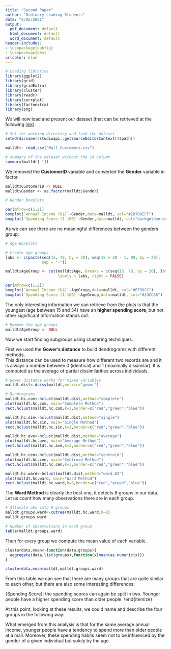 ```yaml
---
title: "Second Paper"
author: "Ordinary Leading Students"
date: "6/02/2021"
output:
  pdf_document: default
  html_document: default
  word_document: default
header-includes:
- \usepackage{subfig}
- \usepackage{bbm}
urlcolor: blue
---
```


```r
# Loading libraries
library(ggplot2)
library(grid)
library(gridExtra)
library(cluster)
library(readr)
library(corrplot) 
library(factoextra)
library(png)
```


\begin{abstract}
In this paper we are going to perform a cluster analysis on a dataset used for a 
market basket analysis. Our goal is to find unknown subgroups in the dataset.

\end{abstract}

\section{Data}
We will now load and present our dataset (that can be retrieved at the following [link](https://www.kaggle.com/vjchoudhary7/customer-segmentation-tutorial-in-python)). 

```r
# Set the working directory and load the dataset
setwd(dirname(rstudioapi::getSourceEditorContext()$path))

malldt<- read_csv("Mall_Customers.csv")

# Summary of the dataset without the id column
summary(malldt[-1])
```

\section{Data Cleaning}

We removed the **CustomerID** variable and converted the **Gender** variable in factor.

```r
malldt$CustomerID <- NULL
malldt$Gender <- as.factor(malldt$Gender)
```

\newpage

\section{Data Visualization}


```r
# Gender Boxplots

par(mfrow=c(1,2))
boxplot(`Annual Income (k$)`~Gender,data=malldt, col="#2D708EFF")
boxplot(`Spending Score (1-100)`~Gender,data=malldt, col="darkgoldenrod2")

```

As we can see there are no meaningful differences between the genders group.

\newpage

```r
# Age Boxplots

# Create age groups
labs <- c(paste(seq(15, 70, by = 20), seq(15 + 20 - 1, 80, by = 20), 
                sep = "-"))

malldt$AgeGroup <- cut(malldt$Age, breaks = c(seq(15, 70, by = 20), Inf), 
                       labels = labs, right = FALSE)

par(mfrow=c(1,2))
boxplot(`Annual Income (k$)`~AgeGroup,data=malldt, col="#FF99CC")
boxplot(`Spending Score (1-100)`~AgeGroup,data=malldt, col="#33CC66")
```

The only interesting information we can retrieve from the plots is that the youngest (age between 15 and 34) have an **higher spending score**, but not other significant information stands out.

```r
# Remove the age groups
malldt$AgeGroup <- NULL
```

\newpage

\section{Dendograms}

Now we start finding subgroups using clustering techniques.

First we used the **Gower's distance** to build dendrograms with different methods. \
This distance can be used to measure how different two records are and it 
is always a number between 0 (identical) and 1 (maximally dissimilar). It
is computed as the average of partial dissimilarities across individuals.

```r
# Gower distance works for mixed variables
malldt.dist<-daisy(malldt,metric="gower")

# Dendrograms
malldt.hc.com<-hclust(malldt.dist,method="complete") 
plot(malldt.hc.com, main="Complete Method") 
rect.hclust(malldt.hc.com,k=3,border=c("red","green","blue")) 

malldt.hc.sin<-hclust(malldt.dist,method="single") 
plot(malldt.hc.sin, main="Single Method") 
rect.hclust(malldt.hc.sin,k=3,border=c("red","green","blue")) 

malldt.hc.ave<-hclust(malldt.dist,method="average") 
plot(malldt.hc.ave, main="Average Method") 
rect.hclust(malldt.hc.ave,k=3,border=c("red","green","blue")) 

malldt.hc.cen<-hclust(malldt.dist,method="centroid") 
plot(malldt.hc.cen, main="Centroid Method") 
rect.hclust(malldt.hc.cen,k=3,border=c("red","green","blue")) 

malldt.hc.ward<-hclust(malldt.dist,method="ward.D2") 
plot(malldt.hc.ward, main="Ward Method") 
rect.hclust(malldt.hc.ward,k=8,border=c("red","green","blue"))

```

\subsection{Ward Method}

The **Ward Method** is clearly the best one, it detects 8 groups in our data.
Let us count how many observations there are in each group.

```r
# Allocate obs into 8 groups
malldt.groups.ward<-cutree(malldt.hc.ward,k=8) 
malldt.groups.ward

# Number of observations in each group
table(malldt.groups.ward)
```


Then for every group we compute the mean value of each variable. 


```r
clusterdata.mean<-function(data,groups){
  aggregate(data,list(groups),function(x)mean(as.numeric(x)))
}

clusterdata.mean(malldt,malldt.groups.ward)
```

From this table we can see that there are many groups that are quite similar to each other, but there are also some interesting differences:
\begin{itemize}
\item \textbf{Gender}: the eight groups are evenly split between ones containing more males and one containing more females. 
\item \textbf{Age}: group 4 and group 5 stand out from the rest, they contain people who tend to be older. Between groups 4 and 5 the only noticeable difference is the **gender**, whereas the other variables are more or less in the same range. \
\item \textbf{Annual income}: the groups could be divided in two. Groups 1 to 5 have annual incomes between 40.000\$ and 60.000\$, then there is quite a big jump in groups 6 to 8, which all have annual incomes above 80.000\$. 
\item \textbf{Spending score}: the spending score varies quite a lot among the groups, even between groups that are similar in other aspects. For example, groups 7 and 8 are quite close in age and annual income, but males appear to have a much higher spending score than females. 

We have obtained a good result, but it can still be improved, since there are clear overlappings between the groups we got.


\section{K-Means algorithm}

In order to refine our grouping, we now apply the K-means algorithm.

First we need to remove the categorical variable **Gender** from the code because
the algorithm only supports numerical variables.

```r
malldtstd<-scale(malldt[,-1]) 
```

\subsection{Finding K}

Then we need to find the right value for k to use in the K-means algorithm.

```r
set.seed(42)
k.max<-15 

wss<-sapply(1:k.max,function(k){kmeans(malldtstd,k,nstart=50,iter.max=15)$tot.withinss})

plot(1:k.max,wss,type="b",pch=19,xlab="Number of groups",ylab="Within Deviation",col="blue") 
```

Let's try with k=4, k=5 and k=6 and evaluate their performances with the
**silhuotte method**.

\subsection{Silhoutte}

This refers to a method of interpretation and validation of consistency within clusters of data. The technique provides a succinct graphical representation of how well each object has been classified.

The silhouette value is a measure of how similar an object is to its own cluster (cohesion) compared to other clusters (separation). The silhouette ranges from \-1 to +1, where a high value indicates that the object is well matched to its own cluster and poorly matched to neighboring clusters.

```r
kmeans4<-kmeans(malldt[,-1],4)
kmeans5<-kmeans(malldt[,-1],5)
kmeans6<-kmeans(malldt[,-1],6)

# Evaluation of the clustering composition, images will be shown later
#ris4<- eclust(malldt[,-1],"kmeans",k=4)
#ris5<- eclust(malldt[,-1],"kmeans",k=5)
#ris6<- eclust(malldt[,-1],"kmeans",k=6)
```
```r
ris4<- eclust(malldt[,-1],"kmeans",k=4)
ris5<- eclust(malldt[,-1],"kmeans",k=5)
ris6<- eclust(malldt[,-1],"kmeans",k=6)
```
```r
# Dimensions and average of group's silhouette
avg_s_4 <- fviz_silhouette(ris4) + labs(title= "K = 4",
                                        subtitle= " Avg Silhoutte width: 0.39")
avg_s_5 <- fviz_silhouette(ris5) + labs(title= "K = 5",
                                        subtitle= " Avg Silhoutte width: 0.38")
avg_s_6 <- fviz_silhouette(ris6)+ labs(title= "K = 6",
                                        subtitle= " Avg Silhoutte width: 0.34")
```


```r
groups_4 <- readPNG("ris4.png")
groups_5 <- readPNG("ris5.png")
groups_6 <- readPNG("ris6.png")

grid.arrange(rasterGrob(groups_4), avg_s_4,
             rasterGrob(groups_5), avg_s_5,
             rasterGrob(groups_6), avg_s_6,
             ncol=2)

```


From the plots on the left we can see whether the groups are well defined or they overlap.
It is clear that the higher is the value of k, the bigger are the problems of overlapping.

Moreover, as we can see from the plots on the right, k=4 has also the best average silhouette value (0.39). From these plots it is also evident that k=4 has no observation with a negative silhouette value.

We decided to check this last point, searching for every exact observations with a negative silhouette value.


```r
# Silhouette measure of each observation
sil4<-ris4$silinfo$widths 
sil5<-ris5$silinfo$widths
sil6<-ris6$silinfo$widths

# Position of observation of silhouette < 0
neg_sil_index4<-which(sil4[,'sil_width']<0)
neg_sil_index5<-which(sil5[,'sil_width']<0)
neg_sil_index6<-which(sil6[,'sil_width']<0)

# Observations with silhouette < 0
sil4[neg_sil_index4,]
sil5[neg_sil_index5,]
sil6[neg_sil_index6,]

```

This again confirms that with k=4 we obtain zero observations with negative silhouette value, whereas with k=5 and k=6 we have respectively 7 and 10 observation of this kind.

Now that we have found the best value to use for 4, we plot another dendrogram using the Ward Method but splitting it in just 4 gorups.

```r
malldt.hc.ward.1<-hclust(malldt.dist,method="ward.D2") 
plot(malldt.hc.ward.1, main="Ward Method") 
rect.hclust(malldt.hc.ward.1,k=4,border=c("red","green","blue"))
```

Now let's see the means of the variables in the new groups to try and identify the characteristics that define the groups.

```r
# Allocate obs into 4 groups
malldt.groups.ward.1<-cutree(malldt.hc.ward.1 ,k=4) 
malldt.groups.ward.1

# Number of observations in each group
table(malldt.groups.ward.1)
```

```r
clusterdata.mean(malldt,malldt.groups.ward.1)
```

Now that the data is divided in 4 groups, some other observations can be done:
\begin{itemize}
\item \textbf{Gender}: the groups are still evenly split between females and males.
\item \textbf{Age}: there is also a pretty even split in age. Two groups contain people that are around 30 years old on average and two groups are composed of people who are around 50 years old on average.
\item \textbf{Annual income}: now the annual income is pretty even among the four groups, at around 60.000\$. 
\item \textbf{Spending Score}: the spending scores can again be split in two. Younger people have a higher spending score than older people.
\end{itemize}

At this point, looking at these results, we could name and describe the four groups in the following way:
\begin{itemize}
\item \textbf{Group 1}: \textbf{Young Females}, average annual income and high spending score.
\item \textbf{Group 2}: \textbf{Old Males}, average annual income and low spending score.
\item \textbf{Group 3}: \textbf{Young Males}, average annual income and high spending score.
\item \textbf{Group 4}: \textbf{Old Females}, average annual income and low spending score.
\end{itemize}

What emerged from this analysis is that for the same average annual income, younger people have a tendency to spend more than older people at a mall. Moreover, these spending habits seem not to be influenced by the gender of a given individual but solely by the age. 








